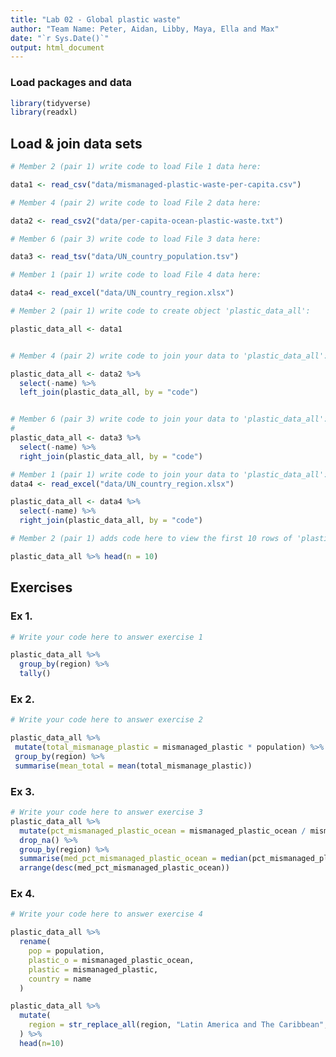 ```yaml
---
title: "Lab 02 - Global plastic waste"
author: "Team Name: Peter, Aidan, Libby, Maya, Ella and Max"
date: "`r Sys.Date()`"
output: html_document
---
```


### Load packages and data

```r
library(tidyverse)
library(readxl)
```


## Load & join data sets

```r
# Member 2 (pair 1) write code to load File 1 data here:

data1 <- read_csv("data/mismanaged-plastic-waste-per-capita.csv")

# Member 4 (pair 2) write code to load File 2 data here:

data2 <- read_csv2("data/per-capita-ocean-plastic-waste.txt")

# Member 6 (pair 3) write code to load File 3 data here:

data3 <- read_tsv("data/UN_country_population.tsv")

# Member 1 (pair 1) write code to load File 4 data here:

data4 <- read_excel("data/UN_country_region.xlsx")

```



```r
# Member 2 (pair 1) write code to create object 'plastic_data_all':

plastic_data_all <- data1


# Member 4 (pair 2) write code to join your data to 'plastic_data_all':

plastic_data_all <- data2 %>%
  select(-name) %>%
  left_join(plastic_data_all, by = "code")


# Member 6 (pair 3) write code to join your data to 'plastic_data_all':
# 
plastic_data_all <- data3 %>%
  select(-name) %>%
  right_join(plastic_data_all, by = "code")

# Member 1 (pair 1) write code to join your data to 'plastic_data_all':
data4 <- read_excel("data/UN_country_region.xlsx")

plastic_data_all <- data4 %>%
  select(-name) %>%
  right_join(plastic_data_all, by = "code")

```


```r
# Member 2 (pair 1) adds code here to view the first 10 rows of 'plastic_data_all'

plastic_data_all %>% head(n = 10)

```



## Exercises

### Ex 1.

```r
# Write your code here to answer exercise 1

plastic_data_all %>% 
  group_by(region) %>%
  tally()

```



### Ex 2.

```r
# Write your code here to answer exercise 2

plastic_data_all %>%
 mutate(total_mismanage_plastic = mismanaged_plastic * population) %>%
 group_by(region) %>%
 summarise(mean_total = mean(total_mismanage_plastic))
```


### Ex 3.

```r
# Write your code here to answer exercise 3
plastic_data_all %>%
  mutate(pct_mismanaged_plastic_ocean = mismanaged_plastic_ocean / mismanaged_plastic * 100) %>%
  drop_na() %>%
  group_by(region) %>%
  summarise(med_pct_mismanaged_plastic_ocean = median(pct_mismanaged_plastic_ocean)) %>%
  arrange(desc(med_pct_mismanaged_plastic_ocean))


```


### Ex 4.

```r
# Write your code here to answer exercise 4

plastic_data_all %>%
  rename(
    pop = population,
    plastic_o = mismanaged_plastic_ocean,
    plastic = mismanaged_plastic,
    country = name
  )

plastic_data_all %>%
  mutate(
    region = str_replace_all(region, "Latin America and The Caribbean", "LAC")
  ) %>%
  head(n=10)


```
